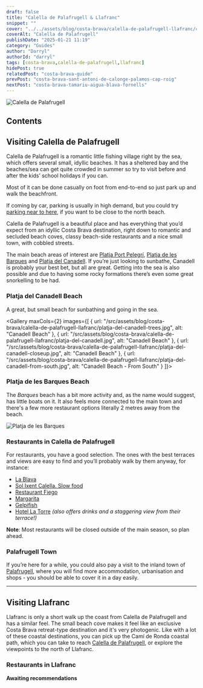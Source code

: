 ```yaml
---
draft: false
title: "Calella de Palafrugell & Llafranc"
snippet: ""
cover: "../../assets/blog/costa-brava/calella-de-palafrugell-llafranc/calella-de-palafrugell.jpg"
coverAlt: "Calella de Palafrugell"
publishDate: "2025-01-21 11:19"
category: "Guides"
author: "Darryl"
authorId: "darryl"
tags: [costa-brava,calella-de-palafrugell,llafranc]
hidePost: true
relatedPost: "costa-brava-guide"
prevPost: "costa-brava-sant-antoni-de-calonge-palamos-cap-roig"
nextPost: "costa-brava-tamariu-aigua-blava-fornells"
---
```



![Calella de Palafrugell](../../assets/blog/costa-brava/calella-de-palafrugell-llafranc/calella-de-palafrugell.jpg)

## Contents

## Visiting Calella de Palafrugell

Calella de Palafrugell is a romantic little fishing village right by the sea, which offers several small, idyllic beaches. It has a sheltered bay and the beaches/sea can get quite crowded in summer so try to visit before and after the kids’ school holidays if you can.

Most of it can be done casually on foot from end-to-end so just park up and walk the beachfront.

If coming by car, parking is usually in high demand, but you could try [parking near to here](https://maps.app.goo.gl/VbRZaE3G8Aq7HjzY6), if you want to be close to the north beach.

Calella de Palafrugell is a beautiful place and has everything that you’d expect from an idyllic Costa Brava destination, right down to romantic and secluded beach coves, classy beach-side restaurants and a nice small town, with cobbled streets.

The main beach areas of interest are [Platja Port Pelegrí](https://maps.app.goo.gl/DmvZsGGofg3aDi5x9), [Platja de les Barques](https://maps.app.goo.gl/a4na7KHd5qUdyHfk6) and [Platja del Canadell](https://maps.app.goo.gl/uzfEZvBEv25BF6AHA). If you’re just looking to sunbathe, Canadell is probably your best bet, but all are great. Getting into the sea is also possible and due to having some rocky formations there’s even some great snorkelling to be had.

### Platja del Canadell Beach

A great, but small beach for sunbathing and going in the sea.

<Gallery maxCols={2} images={[
  { url: "/src/assets/blog/costa-brava/calella-de-palafrugell-llafranc/platja-del-canadell-trees.jpg", alt: "Canadell Beach" },
  { url: "/src/assets/blog/costa-brava/calella-de-palafrugell-llafranc/platja-del-canadell.jpg", alt: "Canadell Beach" },
  { url: "/src/assets/blog/costa-brava/calella-de-palafrugell-llafranc/platja-del-canadell-closeup.jpg", alt: "Canadell Beach" },
  { url: "/src/assets/blog/costa-brava/calella-de-palafrugell-llafranc/platja-del-canadell-from-south.jpg", alt: "Canadell Beach - From South" }
]}></Gallery>


### Platja de les Barques Beach

The _Barques_ beach has a bit more activity and, as the name would suggest, has little boats on it. It also feels more connected to the main town and there's a few more restaurant options literally 2 metres away from the beach.

![Platja de les Barques](../../assets/blog/costa-brava/calella-de-palafrugell-llafranc/platja-de-les-barques.jpg)

### Restaurants in Calella de Palafrugell

For restaurants, you have a good selection. The ones with the best terraces and views are easy to find and you’ll probably walk by them anyway, for instance:
- [La Blava](https://maps.app.goo.gl/R339PnQdpwvfKA7s8)
- [Sol Ixent Calella. Slow food](https://maps.app.goo.gl/yFaTwiakRJyqBuZx9)
- [Restaurant Fiego](https://maps.app.goo.gl/oWUsGMGr9LAgswog8)
- [Margarita](https://maps.app.goo.gl/U3PWA5dBn1fQkaNu6)
- [Gelpifish](https://maps.app.goo.gl/zPzkhN2FVhDMK6Na7)
- [Hotel La Torre](https://maps.app.goo.gl/posmUw7LkPHAJ6Wj7) _(also offers drinks and a staggering view from their terrace!)_

<div class="warning">

**Note**: Most restaurants will be closed outside of the main season, so plan ahead.

</div>

### Palafrugell Town 

If you’re here for a while, you could also pay a visit to the inland town of [Palafrugell](https://maps.app.goo.gl/fgJpgWBS5RfZem6X6), where you will find more accommodation, urbanisation and shops - you should be able to cover it in a day easily.

---

## Visiting Llafranc

Llafranc is only a short walk up the coast from Calella de Palafrugell and has a similar feel. The small beach cove makes it feel like an exclusive Costa Brava retreat-type destination and it's very photogenic. Like with a lot of these coastal destinations, you can pick up the Camí de Ronda coastal path, which you can take to reach [Calella de Palafrugell](/blog/costa-brava-calella-de-palafrugell-llafranc#visiting-calella-de-palafrugell), or explore the viewpoints to the north of Llafranc.

### Restaurants in Llafranc

<div class="warning">

**Awaiting recommendations**

</div>
